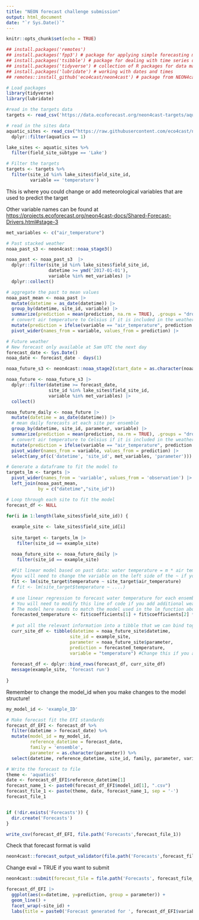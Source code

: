 ```yaml
---
title: "NEON forecast challenge submission"
output: html_document
date: "`r Sys.Date()`"
---
```


```r
knitr::opts_chunk$set(echo = TRUE)
```


```r
## install.packages('remotes')
## install.packages('fpp3') # package for applying simple forecasting methods
## install.packages('tsibble') # package for dealing with time series data sets and tsibble objects
## install.packages('tidyverse') # collection of R packages for data manipulation, analysis, and visualisation
## install.packages('lubridate') # working with dates and times
## remotes::install_github('eco4cast/neon4cast') # package from NEON4cast challenge organisers to assist with forecast building and submission

# Load packages
library(tidyverse)
library(lubridate)

```

```r
#read in the targets data
targets <- read_csv('https://data.ecoforecast.org/neon4cast-targets/aquatics/aquatics-targets.csv.gz')

# read in the sites data
aquatic_sites <- read_csv("https://raw.githubusercontent.com/eco4cast/neon4cast-targets/main/NEON_Field_Site_Metadata_20220412.csv") |>
  dplyr::filter(aquatics == 1)

lake_sites <- aquatic_sites %>%
  filter(field_site_subtype == 'Lake')

# Filter the targets
targets <- targets %>%
  filter(site_id %in% lake_sites$field_site_id,
         variable == 'temperature')
```

This is where you could change or add meteorological variables that are used to predict the target

Other variable names can be found at <https://projects.ecoforecast.org/neon4cast-docs/Shared-Forecast-Drivers.html#stage-3>

```r
met_variables <- c("air_temperature")
```

```r

# Past stacked weather
noaa_past_s3 <- neon4cast::noaa_stage3()

noaa_past <- noaa_past_s3  |> 
  dplyr::filter(site_id %in% lake_sites$field_site_id,
                datetime >= ymd('2017-01-01'),
                variable %in% met_variables) |> 
  dplyr::collect()

# aggregate the past to mean values
noaa_past_mean <- noaa_past |> 
  mutate(datetime = as_date(datetime)) |> 
  group_by(datetime, site_id, variable) |> 
  summarize(prediction = mean(prediction, na.rm = TRUE), .groups = "drop") |> 
  # convert air temperature to Celsius if it is included in the weather data
  mutate(prediction = ifelse(variable == "air_temperature", prediction - 273.15, prediction)) |> 
  pivot_wider(names_from = variable, values_from = prediction) |> 
```

```r
# Future weather
# New forecast only available at 5am UTC the next day
forecast_date <- Sys.Date() 
noaa_date <- forecast_date - days(1)

noaa_future_s3 <- neon4cast::noaa_stage2(start_date = as.character(noaa_date))

noaa_future <- noaa_future_s3 |> 
  dplyr::filter(datetime >= forecast_date,
                site_id %in% lake_sites$field_site_id,
                variable %in% met_variables) |> 
  collect()

noaa_future_daily <- noaa_future |> 
  mutate(datetime = as_date(datetime)) |> 
  # mean daily forecasts at each site per ensemble
  group_by(datetime, site_id, parameter, variable) |> 
  summarize(prediction = mean(prediction, na.rm = TRUE), .groups = "drop") |> 
  # convert air temperature to Celsius if it is included in the weather data
  mutate(prediction = ifelse(variable == "air_temperature", prediction - 273.15, prediction)) |> 
  pivot_wider(names_from = variable, values_from = prediction) |> 
  select(any_of(c('datetime', 'site_id', met_variables, 'parameter')))
```

```r
# Generate a dataframe to fit the model to 
targets_lm <- targets |> 
  pivot_wider(names_from = 'variable', values_from = 'observation') |> 
  left_join(noaa_past_mean, 
            by = c("datetime","site_id"))

# Loop through each site to fit the model
forecast_df <- NULL

```

```r
for(i in 1:length(lake_sites$field_site_id)) {  
  
  example_site <- lake_sites$field_site_id[i]
  
  site_target <- targets_lm |>
    filter(site_id == example_site)

  noaa_future_site <- noaa_future_daily |> 
    filter(site_id == example_site)
  
  #Fit linear model based on past data: water temperature = m * air temperature + b
  #you will need to change the variable on the left side of the ~ if you are forecasting oxygen or chla
  fit <- lm(site_target$temperature ~ site_target$air_temperature)
  # fit <- lm(site_target$temperature ~ ....)
    
  # use linear regression to forecast water temperature for each ensemble member
  # You will need to modify this line of code if you add additional weather variables or change the form of the model
  # The model here needs to match the model used in the lm function above (or what model you used in the fit)
  forecasted_temperature <- fit$coefficients[1] + fit$coefficients[2] * noaa_future_site$air_temperature
    
  # put all the relevant information into a tibble that we can bind together
  curr_site_df <- tibble(datetime = noaa_future_site$datetime,
                        site_id = example_site,
                        parameter = noaa_future_site$parameter,
                        prediction = forecasted_temperature,
                        variable = "temperature") #Change this if you are forecasting a different variable
  
  forecast_df <- dplyr::bind_rows(forecast_df, curr_site_df)
  message(example_site, 'forecast run')
  
}
```

Remember to change the model_id when you make changes to the model structure!

```r
my_model_id <- 'example_ID'
```

```r
# Make forecast fit the EFI standards
forecast_df_EFI <- forecast_df %>%
  filter(datetime > forecast_date) %>%
  mutate(model_id = my_model_id,
         reference_datetime = forecast_date,
         family = 'ensemble',
         parameter = as.character(parameter)) %>%
  select(datetime, reference_datetime, site_id, family, parameter, variable, prediction, model_id)

```

```r
# Write the forecast to file
theme <- 'aquatics'
date <- forecast_df_EFI$reference_datetime[1]
forecast_name_1 <- paste0(forecast_df_EFI$model_id[1], ".csv")
forecast_file_1 <- paste(theme, date, forecast_name_1, sep = '-')
forecast_file_1


if (!dir.exists('Forecasts')) {
  dir.create('Forecasts')
}

write_csv(forecast_df_EFI, file.path('Forecasts',forecast_file_1))
```

Check that forecast format is valid

```r
neon4cast::forecast_output_validator(file.path('Forecasts',forecast_file_1))
```

Change eval = TRUE if you want to submit

```r

neon4cast::submit(forecast_file = file.path('Forecasts', forecast_file_1), ask = FALSE) # if ask = T (default), it will produce a pop-up box asking if you want to submit

```

```r
forecast_df_EFI |> 
  ggplot(aes(x=datetime, y=prediction, group = parameter)) +
  geom_line() +
  facet_wrap(~site_id) +
  labs(title = paste0('Forecast generated for ', forecast_df_EFI$variable[1], ' on ', forecast_df_EFI$reference_datetime[1]))
```
